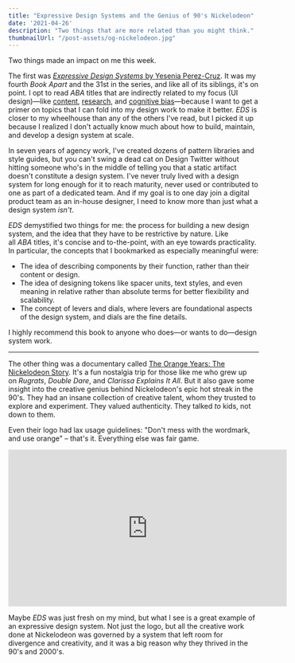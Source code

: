 ```yaml
---
title: "Expressive Design Systems and the Genius of 90's Nickelodeon"
date: '2021-04-26'
description: "Two things that are more related than you might think."
thumbnailUrl: "/post-assets/og-nickelodeon.jpg"
---
```


Two things made an impact on me this week.

The first was [*Expressive Design Systems* by Yesenia Perez-Cruz](https://www.yeseniaperezcruz.com/expressive-design-systems). It was my fourth *Book Apart* and the 31st in the series, and like all of its siblings, it's on point. I opt to read *ABA* titles that are indirectly related to my focus (UI design)—like [content](https://abookapart.com/products/the-elements-of-content-strategy), [research](https://abookapart.com/products/just-enough-research), and [cognitive bias](https://abookapart.com/products/design-for-cognitive-bias)—because I want to get a primer on topics that I can fold into my design work to make it better. *EDS* is closer to my wheelhouse than any of the others I've read, but I picked it up because I realized I don't actually know much about how to build, maintain, and develop a design system at scale.

In seven years of agency work, I've created dozens of pattern libraries and style guides, but you can't swing a dead cat on Design Twitter without hitting someone who's in the middle of telling you that a static artifact doesn't constitute a design system. I've never truly lived with a design system for long enough for it to reach maturity, never used or contributed to one as part of a dedicated team. And if my goal is to one day join a digital product team as an in-house designer, I need to know more than just what a design system *isn't*.

*EDS* demystified two things for me: the process for building a new design system, and the idea that they have to be restrictive by nature. Like all *ABA* titles, it's concise and to-the-point, with an eye towards practicality. In particular, the concepts that I bookmarked as especially meaningful were:

-   The idea of describing components by their function, rather than their content or design.
-   The idea of designing tokens like spacer units, text styles, and even meaning in relative rather than absolute terms for better flexibility and scalability.
-   The concept of levers and dials, where levers are foundational aspects of the design system, and dials are the fine details.

I highly recommend this book to anyone who does—or wants to do—design system work.

* * * * *

The other thing was a documentary called [The Orange Years: The Nickelodeon Story](https://www.hulu.com/movie/the-orange-years-the-nickelodeon-story-05933844-48af-4c75-bb60-7ed497ca4916). It's a fun nostalgia trip for those like me who grew up on *Rugrats*, *Double Dare*, and *Clarissa Explains It All*. But it also gave some insight into the creative genius behind Nickelodeon's epic hot streak in the 90's. They had an insane collection of creative talent, whom they trusted to explore and experiment. They valued authenticity. They talked *to* kids, not down to them.

Even their logo had lax usage guidelines: "Don't mess with the wordmark, and use orange" – that's it. Everything else was fair game.

<div className="aspect-16x9 my-8 lg:my-12">
    <iframe
    width="560"
    height="315"
    src="https://www.youtube.com/embed/hYNO3Qx9IO4"
    title="YouTube video player"
    frameborder="0"
    allow="accelerometer; autoplay; clipboard-write; encrypted-media; gyroscope; picture-in-picture"
    allowfullscreen
    ></iframe>
</div>

Maybe *EDS* was just fresh on my mind, but what I see is a great example of an expressive design system. Not just the logo, but all the creative work done at Nickelodeon was governed by a system that left room for divergence and creativity, and it was a big reason why they thrived in the 90's and 2000's.
